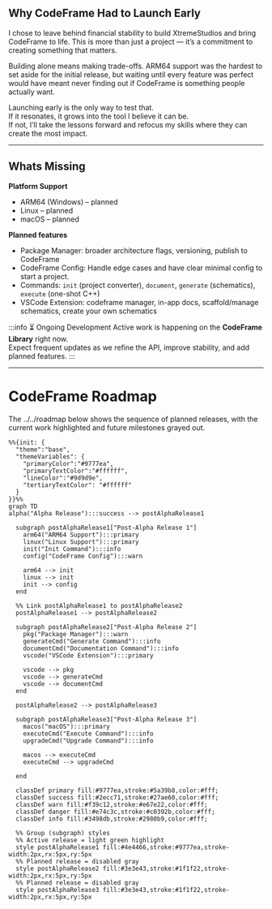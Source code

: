 ## Why CodeFrame Had to Launch Early

I chose to leave behind financial stability to build XtremeStudios and bring CodeFrame to life. This is more than just a project — it’s a commitment to creating something that matters.

Building alone means making trade-offs. ARM64 support was the hardest to set aside for the initial release, but waiting until every feature was perfect would have meant never finding out if CodeFrame is something people actually want.

Launching early is the only way to test that.  
If it resonates, it grows into the tool I believe it can be.  
If not, I’ll take the lessons forward and refocus my skills where they can create the most impact.

---

## Whats Missing

**Platform Support**

- ARM64 (Windows) – planned
- Linux – planned
- macOS – planned

**Planned features**

- Package Manager: broader architecture flags, versioning, publish to CodeFrame
- CodeFrame Config: Handle edge cases and have clear minimal config to start a project.
- Commands: `init` (project converter), `document`, `generate` (schematics), `execute` (one-shot C++)
- VSCode Extension: codeframe manager, in-app docs, scaffold/manage schematics, create your own schematics

:::info ⏳ Ongoing Development
Active work is happening on the **CodeFrame Library** right now.  
Expect frequent updates as we refine the API, improve stability, and add planned features.
:::

---

# CodeFrame Roadmap

The ../../roadmap below shows the sequence of planned releases, with the current work highlighted and future milestones grayed out.

```mermaid
%%{init: {
  "theme":"base",
  "themeVariables": {
    "primaryColor":"#9777ea",
    "primaryTextColor":"#ffffff",
    "lineColor":"#9d9d9e",
    "tertiaryTextColor": "#ffffff"
  }
}}%%
graph TD
alpha("Alpha Release"):::success --> postAlphaRelease1

  subgraph postAlphaRelease1["Post-Alpha Release 1"]
    arm64("ARM64 Support"):::primary
    linux("Linux Support"):::primary
    init("Init Command"):::info
    config("CodeFrame Config"):::warn

    arm64 --> init
    linux --> init
    init --> config
  end

  %% Link postAlphaRelease1 to postAlphaRelease2
  postAlphaRelease1 --> postAlphaRelease2

  subgraph postAlphaRelease2["Post-Alpha Release 2"]
    pkg("Package Manager"):::warn
    generateCmd("Generate Command"):::info
    documentCmd("Documentation Command"):::info
    vscode("VSCode Extension"):::primary

    vscode --> pkg
    vscode --> generateCmd
    vscode --> documentCmd
  end

  postAlphaRelease2 --> postAlphaRelease3

  subgraph postAlphaRelease3["Post-Alpha Release 3"]
    macos("macOS"):::primary
    executeCmd("Execute Command"):::info
    upgradeCmd("Upgrade Command"):::info

    macos --> executeCmd
    executeCmd --> upgradeCmd

  end

  classDef primary fill:#9777ea,stroke:#5a39b8,color:#fff;
  classDef success fill:#2ecc71,stroke:#27ae60,color:#fff;
  classDef warn fill:#f39c12,stroke:#e67e22,color:#fff;
  classDef danger fill:#e74c3c,stroke:#c0392b,color:#fff;
  classDef info fill:#3498db,stroke:#2980b9,color:#fff;

  %% Group (subgraph) styles
  %% Active release = light green highlight
  style postAlphaRelease1 fill:#4e4466,stroke:#9777ea,stroke-width:2px,rx:5px,ry:5px
  %% Planned release = disabled gray
  style postAlphaRelease2 fill:#3e3e43,stroke:#1f1f22,stroke-width:2px,rx:5px,ry:5px
  %% Planned release = disabled gray
  style postAlphaRelease3 fill:#3e3e43,stroke:#1f1f22,stroke-width:2px,rx:5px,ry:5px

```
